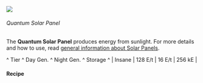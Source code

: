 ![](/mods/techreborn/quantum_solar_panel.png)

###### Quantum Solar Panel


The **Quantum Solar Panel** produces energy from sunlight. For more
details and how to use, read [general information about Solar
Panels](energy:generators:solar_panels "wikilink").

\^ Tier \^ Day Gen. \^ Night Gen. \^ Storage \^ \| Insane \| 128 E/t \|
16 E/t \| 256 kE \|

#### Recipe

<Recipe recipe=" input techreborn:ultimate_solar_panel
techreborn:ultimate_solar_panel techreborn:ultimate_solar_panel input
techreborn:ultimate_solar_panel techreborn:uu_matter
techreborn:ultimate_solar_panel input techreborn:ultimate_solar_panel
techreborn:ultimate_solar_panel techreborn:ultimate_solar_panel output
techreborn:quantum_solar_panel "/>
